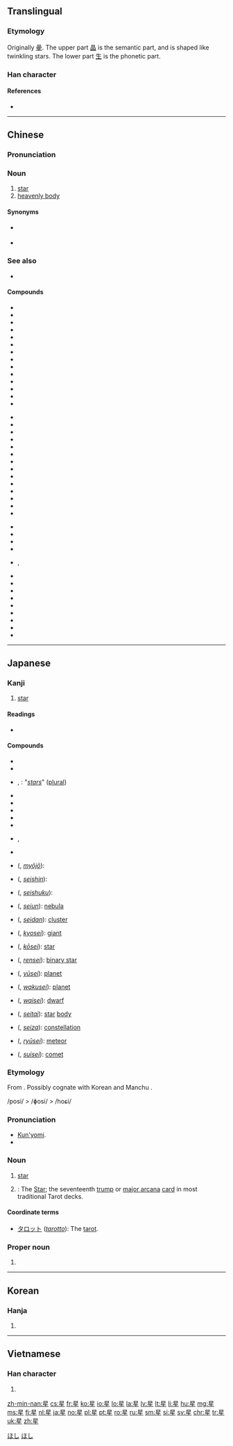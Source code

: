 {{also|曐|皨}}
==Translingual==
{{stroke order|strokes=9}}

===Etymology===
{{liushu|psc}} Originally [[曐]]. The upper part [[晶]] is the semantic part, and is shaped like twinkling stars. The lower part [[生]] is the phonetic part.

===Han character===
{{Han char|rn=72|rad=日|as=05|sn=9|four=60104|canj=AHQM|ids=⿱日生}}

====References====
* {{Han ref|kx=0492.210|dkj=13837|dj=0855.220|hdz=21500.120|uh=661F|ud=26143|bh=AC50|bd=44112}}

----

==Chinese==
{{zh-forms}}

===Pronunciation===
{{zh-pron
|m=xīng,er=y
|c=sing1,seng1
|h=poj=sen
|mn=chheⁿ/chhiⁿ/seng
|w=1xin
|mc=y
|oc=y
|ma=Zh-xing.ogg
|cat=n}}

===Noun===
{{zh-noun}}

# [[star]]
# [[heavenly body]]

====Synonyms====
* {{sense|star}} {{zh-l|恆星/恒星}}
* {{sense|star}} {{zh-l|星星}}

===See also===
* {{sense|star, celebrity}} {{zh-l|明星}}

====Compounds====
{{attention|zh|needs conversion to Traditional}}
{{top3}}
* {{l|zh|星期|tr=xīngqī|gloss=days of the week}}
* {{l|zh|星期一|tr=xīngqīyī|gloss=Monday}}
* {{l|zh|星期二|tr=xīngqī'èr|gloss=Tuesday}}
* {{l|zh|星期三|tr=xīngqīsān|gloss=Wednesday}}
* {{l|zh|星期四|tr=xīngqīsì|gloss=Thursday}}
* {{l|zh|星期五|tr=xīngqīwǔ|gloss=Friday}}
* {{l|zh|星期六|tr=xīngqīliù|gloss=Saturday}}
* {{l|zh|星期日|tr=xīngqīrì|gloss=Sunday}}
* {{l|zh|星期天|tr=xīngqītiān|gloss=Sunday}}
* {{l|zh|星辰}}
* {{l|zh|星斗}}
* {{l|zh|星光}}
* {{l|zh|星汉}}
* {{l|zh|星号}}
{{mid3}}
* {{l|zh|星河}}
* {{l|zh|星火}}
* {{l|zh|星火燎原}}
* {{l|zh|星际}}
* {{l|zh|星空}}
* {{l|zh|星罗棋布}}
* {{l|zh|星落云散}}
* {{l|zh|星球}}
* {{l|zh|星术}}
* {{l|zh|星霜}}
* {{l|zh|星体}}
* {{l|zh|星图}}
* {{l|zh|星团}}
* {{l|zh|星系}}
{{mid3}}
* {{l|zh|星系核}}
* {{l|zh|星相}}
* {{l|zh|星象}}
* {{l|zh|星星}}
* {{l|zh|星星点点}}, {{l|zh|星星点点的}}
* {{l|zh|星星之火，可以燎原}}
* {{l|zh|星宿}}
* {{l|zh|星眼}}
* {{l|zh|星夜}}
* {{l|zh|星移斗转}}
* {{l|zh|星移物换}}
* {{l|zh|星云}}
* {{l|zh|星子}}
* {{l|zh|海星}}
{{bottom}}

{{zh-cat|Astronomy}}

----

==Japanese==

===Kanji===
{{ja-kanji|grade=2|rs=日05}}

# [[star]]

====Readings====
* {{ja-readings
|goon=[[しょう]] (shō) < [[しやう]] (shau)
|kanon=[[せい]] (sei)
|kun=[[ほし]] (hoshi)
|nanori=[[ほし]] (Hoshi)
}}

====Compounds====
{{der-top|Compounds}}
* {{l|ja|星隕}}
* {{l|ja|星辰}}
* {{l|ja|星星}}, {{l|ja|星々}}: "''[[stars]]''" ([[plural]])
* {{l|ja|星占}}
* {{l|ja|星霜}}
* {{l|ja|星妃}}
* {{l|ja|星芒}}
* {{l|ja|星流}}
* {{l|ja|星暦}}, {{l|ja|星歴}}
* {{l|ja|星人}}
* {{l|ja|明星}} ({{l|ja|みょうじょう}}, ''[[myōjō]]''):
* {{l|ja|星辰}} ({{l|ja|せいしん}}, ''[[seishin]]''):
{{der-mid}}
* {{l|ja|星宿}} ({{l|ja|せいしゅく}}, ''[[seishuku]]''):
* {{l|ja|星雲}} ({{l|ja|せいうん}}, ''[[seiun]]''): {{sense|astronomy}} [[nebula]]
* {{l|ja|星団}} ({{l|ja|せいだん}}, ''[[seidan]]''): {{sense|astronomy}} [[cluster]]
* {{l|ja|巨星}} ({{l|ja|きょせい}}, ''[[kyosei]]''): {{sense|astronomy}} [[giant]]
* {{l|ja|恒星}} ({{l|ja|こうせい}}, ''[[kōsei]]''): {{sense|astronomy}} [[star]]
* {{l|ja|連星}} ({{l|ja|れんせい}}, ''[[rensei]]''): {{sense|astronomy}} [[binary star]]
* {{l|ja|遊星}} ({{l|ja|ゆうせい}}, ''[[yūsei]]''): {{context|archaic|lang=ja}} [[planet]]
* {{l|ja|惑星}} ({{l|ja|わくせい}}, ''[[wakusei]]''): {{sense|astronomy}} [[planet]]
* {{l|ja|矮星}} ({{l|ja|わいせい}}, ''[[waisei]]''): {{sense|astronomy}} [[dwarf]]
* {{l|ja|星体}} ({{l|ja|せいたい}}, ''[[seitai]]''): {{sense|astronomy}} [[star]] [[body]]
* {{l|ja|星座}} ({{l|ja|せいざ}}, ''[[seiza]]''): {{sense|astronomy}} [[constellation]]
* {{l|ja|流星}} ({{l|ja|りゅうせい}}, ''[[ryūsei]]''): {{sense|astronomy}} [[meteor]]
* {{l|ja|彗星}} ({{l|ja|すいせい}}, ''[[suisei]]''): {{sense|astronomy}} [[comet]]
{{der-bottom}}

===Etymology===
{{ja-kanjitab|ほし|yomi=k}}
From {{etyl|ojp|ja|sort=ほし}}. Possibly cognate with Korean {{term|lang=ko|별||star}} and Manchu {{term|lang=mnc|ᡠᠰᡳᡥᠠ|tr=usiha||star}}.

<span class="IPA">/posi/ > /ɸosi/ > /hoɕi/</span>

===Pronunciation===
* [[訓読み|Kun'yomi]].
* {{IPA|lang=ja|[ho̞ɕi]}}

===Noun===
{{ja-noun|ほし}}

# [[star]]
# {{context|tarot|lang=ja|sort=ほし}}: The [[star|Star]]; the seventeenth [[trump]] or [[major arcana]] [[card]] in most traditional Tarot decks.

====Coordinate terms====
* [[タロット]] (''[[tarotto]]''): The [[tarot]].

===Proper noun===
{{ja-pos|proper|ほし}}

# {{surname|lang=ja|sort=ほし}}

[[Category:1000 Japanese basic words|ほし]]
[[Category:ja:Astronomy|ほし]]

----

==Korean==

===Hanja===
{{ko-hanja|hangeul=[[성]]|rv=seong|mr=sŏng|y=seng|eumhun=별|ehrv=byeol|ehmr=byŏl|ehy=}}

# {{defn|lang=ko|sort=日05}}

----

==Vietnamese==

===Han character===
{{vi-hantu|[[tinh]]|rs=日05}}

# {{defn|lang=vi|sort=日05}}

[[zh-min-nan:星]]
[[cs:星]]
[[fr:星]]
[[ko:星]]
[[io:星]]
[[lo:星]]
[[la:星]]
[[lv:星]]
[[lt:星]]
[[li:星]]
[[hu:星]]
[[mg:星]]
[[ms:星]]
[[fj:星]]
[[nl:星]]
[[ja:星]]
[[no:星]]
[[pl:星]]
[[pt:星]]
[[ro:星]]
[[ru:星]]
[[sm:星]]
[[si:星]]
[[sv:星]]
[[chr:星]]
[[tr:星]]
[[uk:星]]
[[zh:星]]